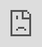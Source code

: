 ```yaml
---
layout: default
title: "Traffic Overview"
---
```


```r
## libraries
library(fs)
library(tibble)
library(dplyr)
library(stringr)
library(googlesheets4)
library(lubridate)
```


<style type="text/css">

  .resp-iframe {
      position: absolute;
      top: 0;
      left: 0;
      width: 100%;
      height: 100%;
      border: 0;
   }  
   
@media screen and (min-width:960px) {
  .Scorecard {
    margin: 0px;
    padding: 0px;
    font-size: 32px;
    font-weight: bold;
    color: #161b21;
    text-align: left;
  }

  .Scorecard2 {
    margin: 0px;
    padding: 0px;
    padding-top: 7px;
    font-size: 26px;
    font-weight: bold;
    color: #161b21;
    text-align: left;
  }
  
  #delay-plot{
    margin-left:10px;
  }
  
}

@media screen and (max-width:960px) {

  .Scorecard {
    margin: 0px;
    padding: 0px;
    font-size: 20px;
    font-weight: bold;
    color: #161b21;
    text-align: left;
  }

  .Scorecard2 {
    margin: 0px;
    padding: 0px;
    padding-top: 7px;
    font-size: 18px;
    font-weight: bold;
    color: #161b21;
    text-align: left;
  }
}


@media screen and (max-width:1200px) {

  #ctry-pun, #apt-pun {
    height: 360px;
  }
}

@media screen and (min-width:1200px) {

  #ctry-pun, #apt-pun {
    height: 705px;
  }
}


  </style>
  
This page provides an overview of the traffic, [ATFM delay](/definition/atfm-delay/), [punctuality (OTP15)](/definition/punctuality/) and percentage of [operated schedules](/definition/opschedules/) in the [EUROCONTROL Area](/definition/eurocontrol-area/). For a more detailed analysis consult our [Daily traffic variation dashboard](https://www.eurocontrol.int/Economics/DailyPunctuality-States.html){target="_blank"}. Information on en-route and terminal [service units](/acronym/su/) from the [Central Route Charges Office of EUROCONTROL (CRCO)](https://www.eurocontrol.int/crco){target="_blank"} is available from our [Service Units dashboard](https://www.eurocontrol.int/ServiceUnits/Dashboard/EnRouteMainDashboard.html){target="_blank"}.

<ul class="nav nav-tabs mb-1">
  <li class="nav-item">
    <a class="nav-link" href="/traffic/">Flights</a>
  </li>
  <li class="nav-item">
    <a class="nav-link" href="/traffic/delay/">ATFM Delays</a>
  </li>
  <li class="nav-item">
    <a class="nav-link active" aria-current="page">Punctuality</a>
  </li>  
</ul>

<!-- Network dly section -->
#### EUROCONTROL area (Network view)  
<div class="container">
<div class="row align-items-start">
<div class="col-sm-3">
<div style=" height: 410px;">
<iframe id="delay-plot" class="resp-iframe" src="https://www.eurocontrol.int/Economics/Oscar/plot-pun-nw-gauge.html" frameborder="0" style="border:0;" >
</iframe>
</div>
</div><!-- closes col md-3-->
  
<div class="col-sm-9">
<div style=" margin-top: 0px; height: 450px;">
<iframe id="delay-plot" class="resp-iframe" src="https://www.eurocontrol.int/Economics/Oscar/plot-pun-nw-evo.html" frameborder="0" style="border:0;" >
</iframe>
</div><!-- closes iframe container -->
</div><!-- closes col -->
</div><!-- closes row -->
</div><!-- closes container -->
<a href="https://www.eurocontrol.int/Economics/Download/Network_Punctuality.xlsx" class="btn btn-info" role="button" target="_blank">{{% dwnld_i %}} Download network punctuality data</a>

<div class="flex-container mt-2">

<div class="row align-items-start">
<div class="col-md-6" >
#### State view
[Punctuality (OTP15)](/definition/punctuality/) and percentage of [operated schedules](/definition/opschedules/) per State.
<div class="row align-items-start">
<div class="col-12">
<div id="ctry-pun">
<iframe id="ctry-pun-table" class="resp-iframe" src="https://www.eurocontrol.int/Economics/Oscar/plot-pun-state-table.html" frameborder="0" style="border:0;" >
</iframe>
</div><!-- closes iframe container -->
</div><!-- closes col 12-->
</div><!-- closes secondary row-->
</div><!-- closes col 6-->

<div class="col-md-6" >
#### Airport view
[Punctuality (OTP15)](/definition/punctuality/) and percentage of [operated schedules](/definition/opschedules/) for main EUROCONTROL airports.
<div class="row align-items-start">
<div class="col-12">
<div id="apt-pun">
<iframe id="acc-pun-table" class="resp-iframe" src="https://www.eurocontrol.int/Economics/Oscar/plot-pun-apt-table.html" frameborder="0" style="border:0;" >
</iframe>
</div><!-- closes iframe container -->
</div><!-- closes col 12-->
</div><!-- closes secondary row-->
</div><!-- closes col 6-->
</div><!-- closes row -->
</div><!-- closes container -->
<br>
<a href="https://www.eurocontrol.int/Economics/Download/Stakeholder_Punctuality.xlsx" class="btn btn-info" role="button" target="_blank">{{% dwnld_i %}} Download State/airport punctuality data</a>
<!-- </div><!-- closes tab pane-> -->
<!-- </div><!-- closes tab content-> -->




